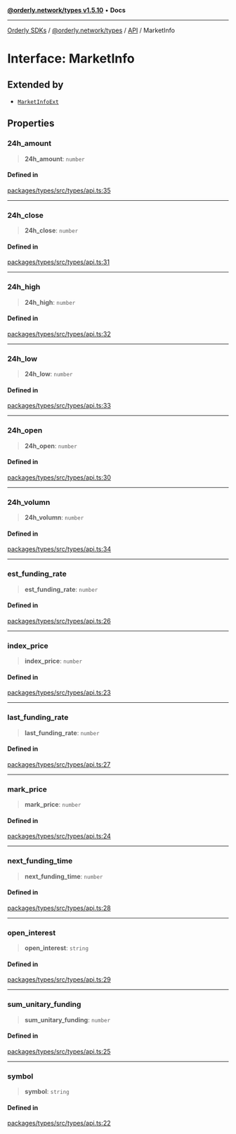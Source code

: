 [**@orderly.network/types v1.5.10**](/sdks/tech-doc/@orderly.network/types/README) • **Docs**

***

[Orderly SDKs](/sdks/tech-doc/packages) / [@orderly.network/types](/sdks/tech-doc/@orderly.network/types/README) / [API](/sdks/tech-doc/@orderly.network/types/namespaces/API/README) / MarketInfo

# Interface: MarketInfo

## Extended by

- [`MarketInfoExt`](/sdks/tech-doc/@orderly.network/types/namespaces/API/interfaces/MarketInfoExt)

## Properties

### 24h\_amount

> **24h\_amount**: `number`

#### Defined in

[packages/types/src/types/api.ts:35](https://github.com/OrderlyNetwork/js-sdk/blob/554ae704783e3b83c40bb234a899e8f02987d9b6/packages/types/src/types/api.ts#L35)

***

### 24h\_close

> **24h\_close**: `number`

#### Defined in

[packages/types/src/types/api.ts:31](https://github.com/OrderlyNetwork/js-sdk/blob/554ae704783e3b83c40bb234a899e8f02987d9b6/packages/types/src/types/api.ts#L31)

***

### 24h\_high

> **24h\_high**: `number`

#### Defined in

[packages/types/src/types/api.ts:32](https://github.com/OrderlyNetwork/js-sdk/blob/554ae704783e3b83c40bb234a899e8f02987d9b6/packages/types/src/types/api.ts#L32)

***

### 24h\_low

> **24h\_low**: `number`

#### Defined in

[packages/types/src/types/api.ts:33](https://github.com/OrderlyNetwork/js-sdk/blob/554ae704783e3b83c40bb234a899e8f02987d9b6/packages/types/src/types/api.ts#L33)

***

### 24h\_open

> **24h\_open**: `number`

#### Defined in

[packages/types/src/types/api.ts:30](https://github.com/OrderlyNetwork/js-sdk/blob/554ae704783e3b83c40bb234a899e8f02987d9b6/packages/types/src/types/api.ts#L30)

***

### 24h\_volumn

> **24h\_volumn**: `number`

#### Defined in

[packages/types/src/types/api.ts:34](https://github.com/OrderlyNetwork/js-sdk/blob/554ae704783e3b83c40bb234a899e8f02987d9b6/packages/types/src/types/api.ts#L34)

***

### est\_funding\_rate

> **est\_funding\_rate**: `number`

#### Defined in

[packages/types/src/types/api.ts:26](https://github.com/OrderlyNetwork/js-sdk/blob/554ae704783e3b83c40bb234a899e8f02987d9b6/packages/types/src/types/api.ts#L26)

***

### index\_price

> **index\_price**: `number`

#### Defined in

[packages/types/src/types/api.ts:23](https://github.com/OrderlyNetwork/js-sdk/blob/554ae704783e3b83c40bb234a899e8f02987d9b6/packages/types/src/types/api.ts#L23)

***

### last\_funding\_rate

> **last\_funding\_rate**: `number`

#### Defined in

[packages/types/src/types/api.ts:27](https://github.com/OrderlyNetwork/js-sdk/blob/554ae704783e3b83c40bb234a899e8f02987d9b6/packages/types/src/types/api.ts#L27)

***

### mark\_price

> **mark\_price**: `number`

#### Defined in

[packages/types/src/types/api.ts:24](https://github.com/OrderlyNetwork/js-sdk/blob/554ae704783e3b83c40bb234a899e8f02987d9b6/packages/types/src/types/api.ts#L24)

***

### next\_funding\_time

> **next\_funding\_time**: `number`

#### Defined in

[packages/types/src/types/api.ts:28](https://github.com/OrderlyNetwork/js-sdk/blob/554ae704783e3b83c40bb234a899e8f02987d9b6/packages/types/src/types/api.ts#L28)

***

### open\_interest

> **open\_interest**: `string`

#### Defined in

[packages/types/src/types/api.ts:29](https://github.com/OrderlyNetwork/js-sdk/blob/554ae704783e3b83c40bb234a899e8f02987d9b6/packages/types/src/types/api.ts#L29)

***

### sum\_unitary\_funding

> **sum\_unitary\_funding**: `number`

#### Defined in

[packages/types/src/types/api.ts:25](https://github.com/OrderlyNetwork/js-sdk/blob/554ae704783e3b83c40bb234a899e8f02987d9b6/packages/types/src/types/api.ts#L25)

***

### symbol

> **symbol**: `string`

#### Defined in

[packages/types/src/types/api.ts:22](https://github.com/OrderlyNetwork/js-sdk/blob/554ae704783e3b83c40bb234a899e8f02987d9b6/packages/types/src/types/api.ts#L22)
